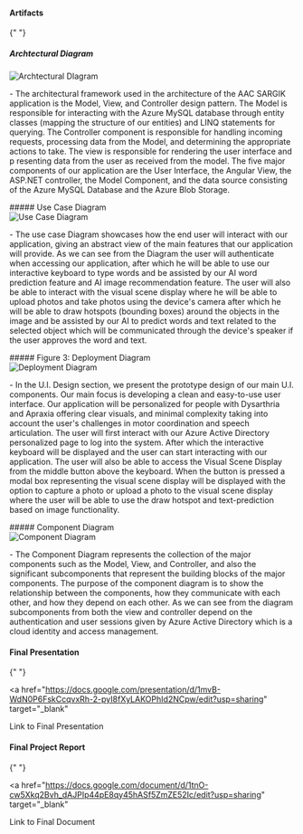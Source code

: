 
#### Artifacts

{" "}

##### Archtectural Diagram

<div className="architecure">
  <Image src={Archtecture_img} alt="Archtectural DIagram" />
  <p>
  - The architectural framework used in the architecture of 
  the AAC SARGIK application is the Model, View, and Controller 
  design pattern. The Model is responsible for interacting with the 
  Azure MySQL database through entity classes (mapping the structure 
  of our entities) and LINQ statements for querying. The Controller component is
   responsible for handling incoming requests, processing data from the Model, and determining 
   the appropriate actions to take. The view is responsible for rendering the user interface and p
   resenting data from the user as received from the model. The five major components of our application 
   are the User Interface, the Angular View, the ASP.NET controller, the Model Component, and the data 
   source consisting of the Azure MySQL Database and the Azure Blob Storage.

   </p>
</div>
##### Use Case Diagram
<div className="use-case">
  <Image src={UseCase_img} alt="Use Case Diagram" />
  <p>
    - The use case Diagram showcases how the end user will interact with our
    application, giving an abstract view of the main features that our
    application will provide. As we can see from the Diagram the user will
    authenticate when accessing our application, after which he will be able to
    use our interactive keyboard to type words and be assisted by our AI word
    prediction feature and AI image recommendation feature. The user will also
    be able to interact with the visual scene display where he will be able to
    upload photos and take photos using the device's camera after which he will
    be able to draw hotspots (bounding boxes) around the objects in the image
    and be assisted by our AI to predict words and text related to the selected
    object which will be communicated through the device's speaker if the user
    approves the word and text.
  </p>
</div>
##### Figure 3: Deployment Diagram
<div className="deployment">
  <Image src={Deployment_img} alt="Deployment Diagram" />
  <p>
  - In the U.I. Design section, we present the prototype design of our main U.I. components. 
  Our main focus is developing a clean and easy-to-use user interface. Our application will be
   personalized for people with Dysarthria and Apraxia offering clear visuals, and minimal complexity 
   taking into account the user's challenges in motor coordination and speech articulation. The user will 
   first interact with our Azure Active Directory personalized page to log into the system. 
   After which the interactive keyboard will be displayed and the user can start interacting
   with our application. The user will also be able to access the Visual Scene Display from the 
   middle button above the keyboard. When the button is pressed a modal box representing the visual 
   scene display will be displayed with the option to capture a photo or upload a photo to the visual scene display where the 
  user will be able to use the draw hotspot and text-prediction based on image functionality.
  </p>
</div>
##### Component Diagram
<div className="component">
  <Image src={Component_img} alt="Component Diagram" />
  <p>
- The Component Diagram represents the collection of the major components such 
as the Model, View, and Controller, and also the significant subcomponents that 
represent the building blocks of the major components. The purpose of the component 
diagram is to show the relationship between the components, how they communicate with each other, 
and how they depend on each other. As we can see from the diagram subcomponents from both the view and 
controller depend on the authentication and user sessions
given by Azure Active Directory which is a cloud identity and access management.
</p>
</div>

#### Final Presentation

{" "}

<a
  href="https://docs.google.com/presentation/d/1mvB-WdN0P6FskCcqvxRh-2-pyI8fXyLAKOPhId2NCpw/edit?usp=sharing"
  target="_blank"
>
  Link to Final Presentation
</a>

#### Final Project Report

{" "}

<a
  href="https://docs.google.com/document/d/1tnO-cw5Xkq2Bvh_dAJPIp44pE8qy45hASf5ZmZE52Ic/edit?usp=sharing"
  target="_blank"
>
  Link to Final Document
</a>
